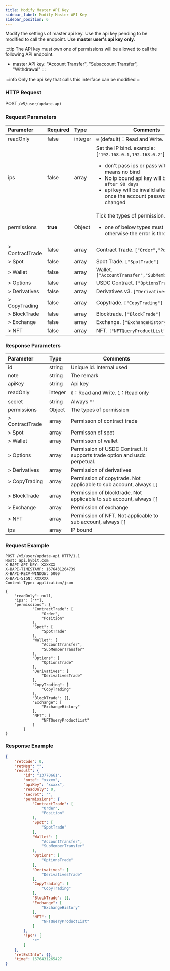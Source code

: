 ```yaml
---
title: Modify Master API Key
sidebar_label: Modify Master API Key
sidebar_position: 6
---
```

Modify the settings of master api key. Use the api key pending to be modified to call the endpoint. Use **master user's api key** **only**.

:::tip
The API key must own one of permissions will be allowed to call the following API endpoint.
* master API key: "Account Transfer", "Subaccount Transfer", "Withdrawal"
:::

:::info
 Only the api key that calls this interface can be modified
:::

### HTTP Request
POST `/v5/user/update-api`

### Request Parameters
| Parameter | Required | Type | Comments|
|:----- |:-------|:-----|------ |
|readOnly |false |integer |`0` (default)：Read and Write. `1`：Read only |
|ips |false |array |Set the IP bind. example: [`"192.168.0.1,192.168.0.2"`]<b>note:</b><ul><li>don't pass ips or pass with ["`*`"] means no bind</li><li>No ip bound api key will be `invalid after 90 days`</li><li>api key will be invalid after `7 days` once the account password is changed</li></ul>|
|permissions |<b>true</b> |Object |Tick the types of permission.<ul><li> one of below types must be passed, otherwise the error is thrown</li></ul>|
|> ContractTrade |false |array |Contract Trade. `["Order","Position"]` |
|> Spot |false |array |Spot Trade. `["SpotTrade"]` |
|> Wallet |false |array |Wallet. `["AccountTransfer","SubMemberTransfer"]` |
|> Options |false |array |USDC Contract. `["OptionsTrade"]`|
|> Derivatives |false |array |Derivatives v3. `["DerivativesTrade"]`|
|> CopyTrading |false |array |Copytrade. `["CopyTrading"]`|
|> BlockTrade |false |array |Blocktrade. `["BlockTrade"]` |
|> Exchange |false |array |Exchange. `["ExchangeHistory"]` |
|> NFT |false |array |NFT. `["NFTQueryProductList"]` |

### Response Parameters
| Parameter | Type | Comments|
|:----- |:-----|----- |
|id |string |Unique id. Internal used|
|note |string |The remark |
|apiKey |string |Api key |
|readOnly |integer |`0`：Read and Write. `1`：Read only |
|secret |string |Always `""` |
|permissions |Object |The types of permission |
|> ContractTrade |array |Permisson of contract trade |
|> Spot |array |Permisson of spot |
|> Wallet |array |Permisson of wallet |
|> Options |array |Permission of USDC Contract. It supports trade option and usdc perpetual. |
|> Derivatives |array |Permission of derivatives |
|> CopyTrading |array |Permission of copytrade. Not applicable to sub account, always `[]`|
|> BlockTrade |array |Permission of blocktrade. Not applicable to sub account, always `[]`|
|> Exchange |array |Permission of exchange |
|> NFT |array |Permission of NFT. Not applicable to sub account, always `[]` |
|ips |array |IP bound|

### Request Example

```http
POST /v5/user/update-api HTTP/1.1
Host: api.bybit.com
X-BAPI-API-KEY: XXXXXX
X-BAPI-TIMESTAMP: 1676431264739
X-BAPI-RECV-WINDOW: 5000
X-BAPI-SIGN: XXXXXX
Content-Type: application/json

{
    "readOnly": null,
    "ips": ["*"],
    "permissions": {
            "ContractTrade": [
                "Order",
                "Position"
            ],
            "Spot": [
                "SpotTrade"
            ],
            "Wallet": [
                "AccountTransfer",
                "SubMemberTransfer"
            ],
            "Options": [
                "OptionsTrade"
            ],
            "Derivatives": [
                "DerivativesTrade"
            ],
            "CopyTrading": [
                "CopyTrading"
            ],
            "BlockTrade": [],
            "Exchange": [
                "ExchangeHistory"
            ],
            "NFT": [
                "NFTQueryProductList"
            ]
        }
}
```

### Response Example

```json
{
    "retCode": 0,
    "retMsg": "",
    "result": {
        "id": "13770661",
        "note": "xxxxx",
        "apiKey": "xxxxx",
        "readOnly": 0,
        "secret": "",
        "permissions": {
            "ContractTrade": [
                "Order",
                "Position"
            ],
            "Spot": [
                "SpotTrade"
            ],
            "Wallet": [
                "AccountTransfer",
                "SubMemberTransfer"
            ],
            "Options": [
                "OptionsTrade"
            ],
            "Derivatives": [
                "DerivativesTrade"
            ],
            "CopyTrading": [
                "CopyTrading"
            ],
            "BlockTrade": [],
            "Exchange": [
                "ExchangeHistory"
            ],
            "NFT": [
                "NFTQueryProductList"
            ]
        },
        "ips": [
            "*"
        ]
    },
    "retExtInfo": {},
    "time": 1676431265427
}
```
